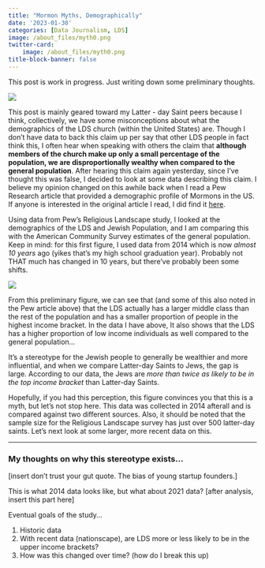 ```yaml
---
title: "Mormon Myths, Demographically"
date: '2023-01-30'
categories: [Data Journalism, LDS]
image: /about_files/myth0.png
twitter-card: 
    image: /about_files/myth0.png
title-block-banner: false
---
```

This post is work in progress. Just writing down some preliminary thoughts.

![](/./about_files/myth0.png){fig-align="center"}

This post is mainly geared toward my Latter - day Saint peers because I think, collectively, we have some misconceptions about what the demographics of the LDS church (within the United States) are. Though I don't have data to back this claim up per say that other LDS people in fact think this, I often hear when speaking with others the claim that **although members of the church make up only a small percentage of the population, we are disproportionally wealthy when compared to the general population**. After hearing this claim again yesterday, since I've thought this was false, I decided to look at some data describing this claim. I believe my opinion changed on this awhile back when I read a Pew Research article that provided a demographic profile of Mormons in the US. If anyone is interested in the original article I read, I did find it [here](https://www.pewresearch.org/religion/2009/07/24/a-portrait-of-mormons-in-the-us/).

Using data from Pew's Religious Landscape study, I looked at the demographics of the LDS and Jewish Population, and I am comparing this with the American Community Survey estimates of the general population. Keep in mind: for this first figure, I used data from 2014 which is now *almost 10 years* ago (yikes that's my high school graduation year). Probably not THAT much has changed in 10 years, but there've probably been some shifts.

![](/./about_files/myth1.png){fig-align="center"}

From this preliminary figure, we can see that (and some of this also noted in the Pew article above) that the LDS actually has a larger middle class than the rest of the population and has a smaller proportion of people in the highest income bracket. In the data I have above, It also shows that the LDS has a higher proportion of low income individuals as well compared to the general population...

It's a stereotype for the Jewish people to generally be wealthier and more influential, and when we compare Latter-day Saints to Jews, the gap is large. According to our data, the Jews are *more than twice as likely to be in the top income bracket* than Latter-day Saints.

Hopefully, if you had this perception, this figure convinces you that this is a myth, but let's not stop here. This data was collected in 2014 afterall and is compared against two different sources. Also, it should be noted that the sample size for the Religious Landscape survey has just over 500 latter-day saints. Let's next look at some larger, more recent data on this.

-----------------------------------

### My thoughts on why this stereotype exists...

[insert don't trust your gut quote. The bias of young startup founders.]

This is what 2014 data looks like, but what about 2021 data? [after analysis, insert this part here]

Eventual goals of the study...

1. Historic data  
2. With recent data (nationscape), are LDS more or less likely to be in the upper income brackets?  
3. How was this changed over time? (how do I break this up)  
